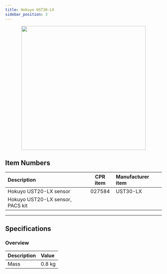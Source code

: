 ```yaml
---
title: Hokuyo UST30-LX
sidebar_position: 3
---
```



<center>
  <img
    src="/img/sensor_images/sensor_hokuyo_ust30lx_1.jpg"
    width="400"
  />
</center>

<Safety />

## Item Numbers

| Description                      | CPR item | Manufacturer item |
| :------------------------------- | :------: | :---------------- |
| Hokuyo UST20-LX sensor           |  027584  | UST30-LX          |
| Hokuyo UST20-LX sensor, PACS kit |          |                   |

---

## Specifications

### Overview

| Description                                                                          | Value                |
| :----------------------------------------------------------------------------------- | :------------------- |
| Mass                                                                                 | 0.8 kg               |